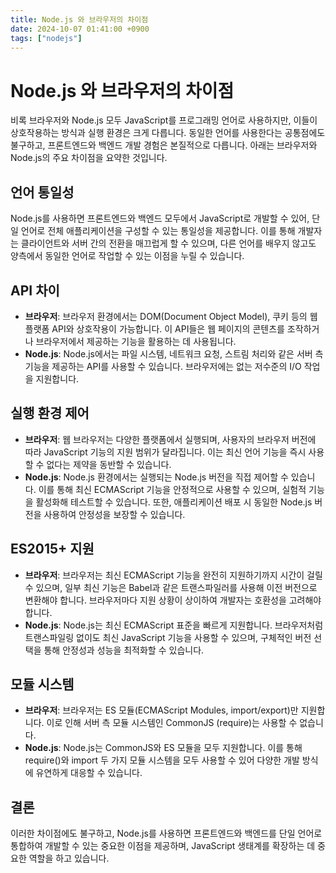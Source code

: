 ```yaml
---
title: Node.js 와 브라우저의 차이점
date: 2024-10-07 01:41:00 +0900
tags: ["nodejs"]
---
```


# Node.js 와 브라우저의 차이점

비록 브라우저와 Node.js 모두 JavaScript를 프로그래밍 언어로 사용하지만, 이들이 상호작용하는 방식과 실행 환경은 크게 다릅니다.
동일한 언어를 사용한다는 공통점에도 불구하고, 프론트엔드와 백엔드 개발 경험은 본질적으로 다릅니다.
아래는 브라우저와 Node.js의 주요 차이점을 요약한 것입니다.

## 언어 통일성

Node.js를 사용하면 프론트엔드와 백엔드 모두에서 JavaScript로 개발할 수 있어, 단일 언어로 전체 애플리케이션을 구성할 수 있는 통일성을 제공합니다.
이를 통해 개발자는 클라이언트와 서버 간의 전환을 매끄럽게 할 수 있으며, 다른 언어를 배우지 않고도 양측에서 동일한 언어로 작업할 수 있는 이점을 누릴 수 있습니다.

## API 차이

- **브라우저**: 브라우저 환경에서는 DOM(Document Object Model), 쿠키 등의 웹 플랫폼 API와 상호작용이 가능합니다.
이 API들은 웹 페이지의 콘텐츠를 조작하거나 브라우저에서 제공하는 기능을 활용하는 데 사용됩니다.
- **Node.js**: Node.js에서는 파일 시스템, 네트워크 요청, 스트림 처리와 같은 서버 측 기능을 제공하는 API를 사용할 수 있습니다.
브라우저에는 없는 저수준의 I/O 작업을 지원합니다.

## 실행 환경 제어

- **브라우저**: 웹 브라우저는 다양한 플랫폼에서 실행되며, 사용자의 브라우저 버전에 따라 JavaScript 기능의 지원 범위가 달라집니다.
이는 최신 언어 기능을 즉시 사용할 수 없다는 제약을 동반할 수 있습니다.
- **Node.js**: Node.js 환경에서는 실행되는 Node.js 버전을 직접 제어할 수 있습니다.
이를 통해 최신 ECMAScript 기능을 안정적으로 사용할 수 있으며, 실험적 기능을 활성화해 테스트할 수 있습니다.
또한, 애플리케이션 배포 시 동일한 Node.js 버전을 사용하여 안정성을 보장할 수 있습니다.

## ES2015+ 지원

- **브라우저**: 브라우저는 최신 ECMAScript 기능을 완전히 지원하기까지 시간이 걸릴 수 있으며, 일부 최신 기능은 Babel과 같은 트랜스파일러를 사용해 이전 버전으로 변환해야 합니다.
브라우저마다 지원 상황이 상이하여 개발자는 호환성을 고려해야 합니다.
- **Node.js**: Node.js는 최신 ECMAScript 표준을 빠르게 지원합니다.
브라우저처럼 트랜스파일링 없이도 최신 JavaScript 기능을 사용할 수 있으며, 구체적인 버전 선택을 통해 안정성과 성능을 최적화할 수 있습니다.

## 모듈 시스템

- **브라우저**: 브라우저는 ES 모듈(ECMAScript Modules, import/export)만 지원합니다.
이로 인해 서버 측 모듈 시스템인 CommonJS (require)는 사용할 수 없습니다.
- **Node.js**: Node.js는 CommonJS와 ES 모듈을 모두 지원합니다.
이를 통해 require()와 import 두 가지 모듈 시스템을 모두 사용할 수 있어 다양한 개발 방식에 유연하게 대응할 수 있습니다.

## 결론

이러한 차이점에도 불구하고, Node.js를 사용하면 프론트엔드와 백엔드를 단일 언어로 통합하여 개발할 수 있는 중요한 이점을 제공하며, JavaScript 생태계를 확장하는 데 중요한 역할을 하고 있습니다.
